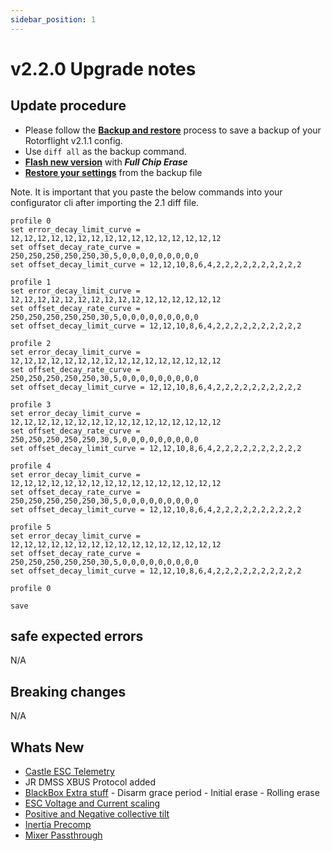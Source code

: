 ```yaml
---
sidebar_position: 1
---
```


# v2.2.0 Upgrade notes

## Update procedure
* Please follow the [**Backup and restore**](../setup/backup-and-restore.md) process to save a backup of your Rotorflight v2.1.1 config. 
* Use `diff all` as the backup command. 
* [**Flash new version**](../setup/flashing-the-firmware.mdx) with ***Full Chip Erase***
* [**Restore your settings**](../setup/backup-and-restore#loadrestore-config) from the backup file

Note.  It is important that you paste the below commands into your configurator cli after importing the 2.1 diff file. 
```
profile 0
set error_decay_limit_curve = 12,12,12,12,12,12,12,12,12,12,12,12,12,12,12,12
set offset_decay_rate_curve = 250,250,250,250,250,30,5,0,0,0,0,0,0,0,0,0
set offset_decay_limit_curve = 12,12,10,8,6,4,2,2,2,2,2,2,2,2,2,2

profile 1
set error_decay_limit_curve = 12,12,12,12,12,12,12,12,12,12,12,12,12,12,12,12
set offset_decay_rate_curve = 250,250,250,250,250,30,5,0,0,0,0,0,0,0,0,0
set offset_decay_limit_curve = 12,12,10,8,6,4,2,2,2,2,2,2,2,2,2,2

profile 2
set error_decay_limit_curve = 12,12,12,12,12,12,12,12,12,12,12,12,12,12,12,12
set offset_decay_rate_curve = 250,250,250,250,250,30,5,0,0,0,0,0,0,0,0,0
set offset_decay_limit_curve = 12,12,10,8,6,4,2,2,2,2,2,2,2,2,2,2

profile 3
set error_decay_limit_curve = 12,12,12,12,12,12,12,12,12,12,12,12,12,12,12,12
set offset_decay_rate_curve = 250,250,250,250,250,30,5,0,0,0,0,0,0,0,0,0
set offset_decay_limit_curve = 12,12,10,8,6,4,2,2,2,2,2,2,2,2,2,2

profile 4
set error_decay_limit_curve = 12,12,12,12,12,12,12,12,12,12,12,12,12,12,12,12
set offset_decay_rate_curve = 250,250,250,250,250,30,5,0,0,0,0,0,0,0,0,0
set offset_decay_limit_curve = 12,12,10,8,6,4,2,2,2,2,2,2,2,2,2,2

profile 5
set error_decay_limit_curve = 12,12,12,12,12,12,12,12,12,12,12,12,12,12,12,12
set offset_decay_rate_curve = 250,250,250,250,250,30,5,0,0,0,0,0,0,0,0,0
set offset_decay_limit_curve = 12,12,10,8,6,4,2,2,2,2,2,2,2,2,2,2

profile 0

save
```

## safe expected errors
N/A

## Breaking changes
N/A

## Whats New
* [Castle ESC Telemetry](../setup/esc-telemetry.mdx#castle-esc-telemetry)
* JR DMSS XBUS Protocol added
* [BlackBox Extra stuff](../configurator/tabs/blackbox#blackbox-configuration)
        - Disarm grace period
        - Initial erase
        - Rolling erase
* [ESC Voltage and Current scaling](../setup/esc-telemetry#calibrate-telemetry-values)
* [Positive and Negative collective tilt](../configurator/tabs/mixer#positive-and-negative-collective-tilt-correction)
* [Inertia Precomp](../configurator/tabs/profiles#inertia-precomp-gain)
* [Mixer Passthrough](../setup//setup-mixer.mdx#mixer-override)


